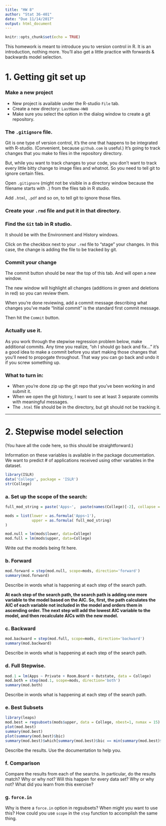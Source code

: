 ```yaml
---
title: "HW 8"
author: "Stat 36-401"
date: "Due 11/14/2017"
output: html_document
---
```


```r
knitr::opts_chunk$set(echo = TRUE)
```

This homework is meant to introduce you to version control in R. It is an introduction, nothing more. You'll also get a little practice with forwards & backwards model selection. 


# 1. Getting git set up
### Make a new project

  * New project is available under the R-studio `File` tab. 
  * Create a new directory: `LastName-HW8` 
  * Make sure you select the option in the dialog window to create a git repository. 
  
### The `.gitignore` file. 

Git is one type of version control, it's the one that happens to be integrated with R-studio. (Convenient, because `github.com` is useful.) It's going to track changes that you make to files in the repository directory. 

But, while you want to track changes to your code, you don't want to track every little bitty change to image files and whatnot. So you need to tell git to ignore certain files. 

Open `.gitignore` (might not be visible in a directory window because the filename starts with `.`) from the files tab in R studio. 

Add `.html`, `.pdf` and so on, to tell git to ignore those files. 

### Create your `.rmd` file and put it in that directory. 

### Find the `Git` tab in R studio. 
It should be with the Environment and History windows. 

Click on the checkbox next to your `.rmd` file to "stage" your changes. In this case, the change is adding the file to be tracked by git.  

### Commit your change
The commit button should be near the top of this tab. And will open a new window. 

The new window will highlight all changes (additions in green and deletions in red) so you can review them. 

When you're done reviewing, add a commit message describing what changes you've made "Initial commit" is the standard first commit message. 

Then hit the `Commit` button. 

### Actually use it. 
As you work through the stepwise regression problem below, make additional commits. 
Any time you realize, "oh I should go back and fix..." it's a good idea to make a commit before you start making those changes that you'll need to propogate throughout. That way you can go back and undo it if you screw something up. 

### What to turn in:

  * When you're done zip up the git repo that you've been working in and submit it. 
  * When we open the git history, I want to see at least 3 separate commits with meaningful messages. 
  * The `.html` file should be in the directory, but git should not be tracking it. 
  
*****************************
# 2. Stepwise model selection
(You have all the code here, so this should be straightforward.)

Information on these variables is available in the package documentation. We want to predict # of applications received using other variables in the dataset. 
```r
library(ISLR)
data('College', package = 'ISLR')
str(College)
```


### a. Set up the scope of the search:
```r
full_mod_string = paste('Apps~',  paste(names(College)[-2], collapse = ' + '), collapse = '')

mods = list(lower = as.formula('Apps~1'),
            upper = as.formula( full_mod_string)
)

mod.null = lm(mods$lower, data=College)
mod.full = lm(mods$upper, data=College)
```

Write out the models being fit here. 


### b. Forward
```r
mod.forward = step(mod.null, scope=mods, direction='forward')
summary(mod.forward)
```
Describe in words what is happening at each step of the search path. 

**At each step of the search path, the search path is adding one more variable to the model based on the AIC. So, first, the path calculates the AIC of each variable not included in the model and orders them in ascending order. The next step will add the lowest AIC variable to the model, and then recalculate AICs with the new model.**

### c. Backward
```r
mod.backward = step(mod.full, scope=mods, direction='backward')
summary(mod.backward)
```
Describe in words what is happening at each step of the search path. 


### d. Full Stepwise. 
```r
mod.1 = lm(Apps ~ Private + Room.Board + Outstate, data = College)
mod.both = step(mod.1, scope=mods, direction='both')
summary(mod.both)
```
Describe in words what is happening at each step of the search path. 



### e. Best Subsets
```r
library(leaps)
mod.best = regsubsets(mods$upper, data = College, nbest=1, nvmax = 15) 
plot(mod.best)
summary(mod.best)
plot(summary(mod.best)$bic)
summary(mod.best)$which[summary(mod.best)$bic == min(summary(mod.best)$bic), ]
```
Describe the results. Use the documentation to help you. 


### f. Comparison
Compare the results from each of the searchs. In particular, do the results match? Why or why not? Will this happen for every data set? Why or why not? What did you learn from this exercise? 


### g. `force.in`
Why is there a `force.in` option in regsubsets? When might you want to use this? How could you use `scope` in the `step` function to accomplish the same thing. 





